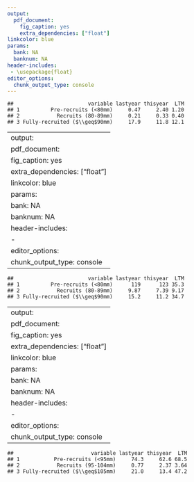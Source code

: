 ```yaml
---
output: 
  pdf_document:
    fig_caption: yes
    extra_dependencies: ["float"]
linkcolor: blue
params:
  bank: NA
  banknum: NA
header-includes:
 - \usepackage{float}
editor_options: 
  chunk_output_type: console
---
```







\includegraphics[width=1\linewidth,height=0.5578\textheight]{Y:/Offshore/Assessment/2022/Presentations/Survey_summary/test_figures/Mid/survey_strata} 



```
##                        variable lastyear thisyear  LTM
## 1          Pre-recruits (<80mm)     0.47     2.40 1.20
## 2            Recruits (80-89mm)     0.21     0.33 0.40
## 3 Fully-recruited ($\\geq$90mm)     17.9     11.8 12.1
```


<!-- ```{r, echo=F} -->
<!-- table <- highlights[highlights$bank==params$bank & highlights$variable %in% c("IPR", "IR", "I"), c("variable", "lastyear", "thisyear", "LTM")] -->
<!-- table$variable <- c(paste0("Pre-recruits (<", sizes$RS[sizes$bank==params$bank]$size, "mm)"), -->
<!--                     paste0("Recruits (", sizes$RS[sizes$bank==params$bank]$size, "-", (sizes$CS[sizes$bank==params$bank]$size-1), "mm)"), -->
<!--                     paste0("Fully-recruited ($\\geq$", sizes$CS[sizes$bank==params$bank]$size, "mm)")) -->
<!-- names(table) <- c("Size class", paste0(yeartable[yeartable$bank==params$bank, "lastyear"], " survey"), paste0(yeartable[yeartable$bank==params$bank, "currentyear"], " survey"), "Long term median") -->
<!-- rownames(table) <- NULL -->

<!-- kableExtra::kbl(table, booktabs = TRUE, escape =F, format='latex',  -->
<!--   caption = "Kilograms (kg) of scallop per standardized tow by size class, for the current survey, previous survey, and long term median.") %>% -->
<!--   kableExtra::kable_styling(full_width = F) %>%  -->
<!--   kableExtra::kable_styling(full_width = F) %>% -->
<!--   kableExtra::kable_styling(latex_options = "HOLD_position") -->

<!-- ``` -->



<!-- ```{r, echo=FALSE, message=F, out.height="90%", out.width="90%", fig.align="center", fig.cap=paste0("Abundance time series for ", bankname, " in ", year, ", represented by number of scallop per standardized tow (y-axis). Pre-recruits are shown in the top panel, recruit-sized scallop in the middle panel, and fully-recruited scallop are in the bottom panel. ", ltm_ts)} -->
<!-- knitr::include_graphics(paste0("Y:/Offshore/Assessment/", year, "/Presentations/Survey_summary/test_figures/", params$bank, "/abundance_ts.png")) -->
<!-- ``` -->


<!-- ```{r, echo=FALSE, message=F, out.height="90%", out.width="90%", fig.align="center", fig.cap=paste0("Biomass time series for ", bankname, " in ", year, ", represented by kilograms (kg) of scallop per standardized tow (y-axis). Pre-recruits are shown in the top panel, recruit-sized scallop in the middle panel, and fully-recruited scallop are in the bottom panel. ", ltm_ts)} -->
<!-- knitr::include_graphics(paste0("Y:/Offshore/Assessment/", year, "/Presentations/Survey_summary/test_figures/", params$bank, "/biomass_ts.png")) -->
<!-- ``` -->


<!-- ```{r, echo=FALSE, message=F, out.height="85%", out.width="85%", fig.align="center", fig.cap=paste0("Shell height frequencies of scallop on ", bankname, " in ", year, ". Vertical lines are the recruit size limits.")} -->
<!-- knitr::include_graphics(paste0("Y:/Offshore/Assessment/", year, "/Presentations/Survey_summary/test_figures/", params$bank, "/SHF.png")) -->
<!-- ``` -->


<!-- ```{r, echo=FALSE, message=F, out.height="70%", out.width="70%", fig.align="center", fig.cap=paste0("Meat weights and shell heights for sampled tows on ", bankname, " in ", year, " (top). Red points represent individual scallops, red lines represent the trend for each sampled tow, and the blue line is the overall trend for the current survey. Condition factor (bottom) is measured as grams of meat per decimeter cubed, which can be thought of as the meat weight of a scallop with a shell height of 100mm.")} -->
<!-- knitr::include_graphics(paste0("Y:/Offshore/Assessment/", year, "/Presentations/Survey_summary/test_figures/", params$bank, "/MWSH_and_CF_ts.png")) -->
<!-- ``` -->



<!-- ```{r, echo=F} -->
<!-- spatial.stats.abund <- spatial.sum.stats$abund[spatial.sum.stats$abund$bank==params$bank, c("Min.", "Median", "Mean", "Max.")] -->
<!-- rownames(spatial.stats.abund) <- NULL  -->
<!-- names(spatial.stats.abund) <- c("Minimum", "Median", "Mean", "Maximum") -->
<!-- spatial.stats.abund$`Size class` <- c("Pre-recruits", "Recruits", "Fully-recruited") -->
<!-- spatial.stats.abund <- spatial.stats.abund[,c(5,1:4)] -->

<!-- spatial.stats.detail <- spatial.sum.stats$cf[spatial.sum.stats$cf$bank==params$bank, c("Min.", "Median", "Mean", "Max.")] -->
<!-- rownames(spatial.stats.detail) <- NULL  -->
<!-- names(spatial.stats.detail) <- c("Minimum", "Median", "Mean", "Maximum") -->
<!-- spatial.stats.detail$` ` <- c("Condition factor") -->
<!-- spatial.stats.detail <- spatial.stats.detail[,c(5,1:4)] -->

<!-- mc <- spatial.sum.stats$mc[spatial.sum.stats$mc$bank==params$bank, c("Min.", "Median", "Mean", "Max.")] -->
<!-- rownames(mc) <- NULL -->
<!-- names(mc) <- c("Minimum", "Median", "Mean", "Maximum") -->
<!-- mc$` ` <- c("Meat count") -->
<!-- mc <- mc[,c(5,1:4)] -->
<!-- spatial.stats.detail <- rbind(spatial.stats.detail, mc) -->


<!-- ``` -->



<!-- ```{r, echo=F} -->
<!-- table <- spatial.stats.abund -->
<!-- table$`Size class` <- c(paste0("Pre-recruits (<", sizes$RS[sizes$bank==params$bank]$size, "mm)"), -->
<!--                     paste0("Recruits (", sizes$RS[sizes$bank==params$bank]$size, "-", (sizes$CS[sizes$bank==params$bank]$size-1), "mm)"), -->
<!--                     paste0("Fully-recruited ($\\geq$", sizes$CS[sizes$bank==params$bank]$size, "mm)")) -->

<!-- kableExtra::kbl(table, booktabs = TRUE, escape =F, format='latex',  -->
<!--   caption = "Summary statistics for tow abundance by size class, for the current survey.") %>% -->
<!--   kableExtra::kable_styling(full_width = F) %>%  -->
<!--   kableExtra::kable_styling(full_width = F) %>% -->
<!--   kableExtra::kable_styling(latex_options = "HOLD_position") -->

<!-- ``` -->


<!-- ```{r, echo=FALSE, message=F, out.height="100%", out.width="100%", fig.align="center", fig.cap=paste0("Spatial distribution of pre-recruit scallop on ", bankname, " in ", year, ". Each point is a survey station, and the colour shows the distribution of modelled abundance.")} -->
<!-- knitr::include_graphics(paste0("Y:/Offshore/Assessment/", year, "/Presentations/Survey_summary/test_figures/", params$bank, "/PR-spatial.png")) -->
<!-- ``` -->


<!-- ```{r, echo=FALSE, message=F, out.height="100%", out.width="100%", fig.align="center", fig.cap=paste0("Spatial distribution of recruit scallop on ", bankname, " in ", year, ". Each point is a survey station, and the colour shows the distribution of modelled abundance.")} -->
<!-- knitr::include_graphics(paste0("Y:/Offshore/Assessment/", year, "/Presentations/Survey_summary/test_figures/", params$bank, "/Rec-spatial.png")) -->
<!-- ``` -->


<!-- ```{r, echo=FALSE, message=F, out.height="100%", out.width="100%", fig.align="center", fig.cap=paste0("Spatial distribution of fully-recruited scallop on ", bankname, " in ", year, ". Each point is a survey station, and the colour shows the distribution of modelled abundance.")} -->
<!-- knitr::include_graphics(paste0("Y:/Offshore/Assessment/", year, "/Presentations/Survey_summary/test_figures/", params$bank, "/FR-spatial.png")) -->
<!-- ``` -->


<!-- ```{r, echo=F} -->
<!-- table <- spatial.stats.detail -->

<!-- knitr::kable(table, format = "latex", row.names=F, booktabs=T, caption="Summary statistics for condition factor and meat count for the current survey.") %>% -->
<!--   kableExtra::kable_styling(latex_options = "HOLD_position") -->

<!-- ``` -->


<!-- ```{r, echo=FALSE, message=F, out.height="100%", out.width="100%", fig.align="center", fig.cap=paste0("Spatial distribution of scallop condition on ", bankname, " in ", year, ".")} -->
<!-- knitr::include_graphics(paste0("Y:/Offshore/Assessment/", year, "/Presentations/Survey_summary/test_figures/", params$bank, "/CF-spatial.png")) -->
<!-- ``` -->



<!-- ```{r, echo=FALSE, message=F, out.height="100%", out.width="100%", fig.align="center", fig.cap=paste0("Spatial distribution of meat count on ", bankname, " in ", year, ".")} -->
<!-- knitr::include_graphics(paste0("Y:/Offshore/Assessment/", year, "/Presentations/Survey_summary/test_figures/", params$bank, "/MC-spatial.png")) -->
<!-- ``` -->


<!-- ```{r, echo=FALSE, message=F} -->
<!-- table <- highlights[highlights$bank==params$bank & highlights$variable %in% c("PRpercentclap", "Rpercentclap", "Cpercentclap"), c("variable", "lastyear", "thisyear", "LTM")] -->
<!-- table$variable <- c(paste0("Pre-recruits (<", sizes$RS[sizes$bank==params$bank]$size, "mm)"), -->
<!--                     paste0("Recruits (", sizes$RS[sizes$bank==params$bank]$size, "-", (sizes$CS[sizes$bank==params$bank]$size-1), "mm)"), -->
<!--                     paste0("Fully-recruited ($\\geq$", sizes$CS[sizes$bank==params$bank]$size, "mm)")) -->
<!-- names(table) <- c("Size class", paste0(yeartable[yeartable$bank==params$bank, "lastyear"], " survey"), paste0(yeartable[yeartable$bank==params$bank, "currentyear"], " survey"), "Long term median") -->
<!-- rownames(table) <- NULL -->

<!-- kableExtra::kbl(table, booktabs = TRUE, escape =F, format='latex',  -->
<!--   caption = "Percentage of clappers per standardized tow by size class, for the current survey, previous survey, and long term median.") %>% -->
<!--   kableExtra::kable_styling(full_width = F) %>%  -->
<!--   kableExtra::kable_styling(full_width = F) %>% -->
<!--   kableExtra::kable_styling(latex_options = "HOLD_position") -->
<!-- ``` -->


<!-- ```{r, echo=FALSE, message=F, out.height="90%", out.width="90%", fig.align="center", fig.cap=paste0("Clapper time series for ", bankname, " in ", year, ", represented by percentage of clappers per tow (y-axis). Pre-recruits are shown in the top panel, recruit-sized scallop in the middle panel, and fully-recruited scallop are in the bottom panel. ", ltm_ts)} -->
<!-- knitr::include_graphics(paste0("Y:/Offshore/Assessment/", year, "/Presentations/Survey_summary/test_figures/", params$bank, "/Clapper_per_ts.png")) -->
<!-- ``` -->


<!-- ```{r, echo=FALSE, message=F, out.height="75%", out.width="75%", fig.align="center", fig.cap = paste0("The relationship between biomass and meat count for ", bankname, " in ", year, ". Shell height (5 mm bins) is on the x-axis. Meat count is on the y-axis in the top panel. The solid red line is the estimated meat count for each shell height bin. Biomass (kilograms per standardized tow, kg/tow) is on the y-axis in the bottom panel. The dashed red lines delineate the size range at which you would have a meat count of ", sizes$mc[sizes$bank==params$bank]$size, " or below. The blue vertical lines represent the recruit size range.")} -->
<!-- knitr::include_graphics(paste0("Y:/Offshore/Assessment/", year, "/Presentations/Survey_summary/test_figures/", params$bank, "/breakdown-",year, ".png")) -->
<!-- ``` -->



<!--chapter:end:02-results_Mid.knit.md-->

---
output: 
  pdf_document:
    fig_caption: yes
    extra_dependencies: ["float"]
linkcolor: blue
params:
  bank: NA
  banknum: NA
header-includes:
 - \usepackage{float}
editor_options: 
  chunk_output_type: console
---






\includegraphics[width=1\linewidth,height=0.5578\textheight]{Y:/Offshore/Assessment/2022/Presentations/Survey_summary/test_figures/Sab/survey_strata} 



```
##                        variable lastyear thisyear  LTM
## 1          Pre-recruits (<80mm)      119      123 35.3
## 2            Recruits (80-89mm)     9.87     7.39 9.17
## 3 Fully-recruited ($\\geq$90mm)     15.2     11.2 34.7
```


<!-- ```{r, echo=F} -->
<!-- table <- highlights[highlights$bank==params$bank & highlights$variable %in% c("IPR", "IR", "I"), c("variable", "lastyear", "thisyear", "LTM")] -->
<!-- table$variable <- c(paste0("Pre-recruits (<", sizes$RS[sizes$bank==params$bank]$size, "mm)"), -->
<!--                     paste0("Recruits (", sizes$RS[sizes$bank==params$bank]$size, "-", (sizes$CS[sizes$bank==params$bank]$size-1), "mm)"), -->
<!--                     paste0("Fully-recruited ($\\geq$", sizes$CS[sizes$bank==params$bank]$size, "mm)")) -->
<!-- names(table) <- c("Size class", paste0(yeartable[yeartable$bank==params$bank, "lastyear"], " survey"), paste0(yeartable[yeartable$bank==params$bank, "currentyear"], " survey"), "Long term median") -->
<!-- rownames(table) <- NULL -->

<!-- kableExtra::kbl(table, booktabs = TRUE, escape =F, format='latex',  -->
<!--   caption = "Kilograms (kg) of scallop per standardized tow by size class, for the current survey, previous survey, and long term median.") %>% -->
<!--   kableExtra::kable_styling(full_width = F) %>%  -->
<!--   kableExtra::kable_styling(full_width = F) %>% -->
<!--   kableExtra::kable_styling(latex_options = "HOLD_position") -->

<!-- ``` -->



<!-- ```{r, echo=FALSE, message=F, out.height="90%", out.width="90%", fig.align="center", fig.cap=paste0("Abundance time series for ", bankname, " in ", year, ", represented by number of scallop per standardized tow (y-axis). Pre-recruits are shown in the top panel, recruit-sized scallop in the middle panel, and fully-recruited scallop are in the bottom panel. ", ltm_ts)} -->
<!-- knitr::include_graphics(paste0("Y:/Offshore/Assessment/", year, "/Presentations/Survey_summary/test_figures/", params$bank, "/abundance_ts.png")) -->
<!-- ``` -->


<!-- ```{r, echo=FALSE, message=F, out.height="90%", out.width="90%", fig.align="center", fig.cap=paste0("Biomass time series for ", bankname, " in ", year, ", represented by kilograms (kg) of scallop per standardized tow (y-axis). Pre-recruits are shown in the top panel, recruit-sized scallop in the middle panel, and fully-recruited scallop are in the bottom panel. ", ltm_ts)} -->
<!-- knitr::include_graphics(paste0("Y:/Offshore/Assessment/", year, "/Presentations/Survey_summary/test_figures/", params$bank, "/biomass_ts.png")) -->
<!-- ``` -->


<!-- ```{r, echo=FALSE, message=F, out.height="85%", out.width="85%", fig.align="center", fig.cap=paste0("Shell height frequencies of scallop on ", bankname, " in ", year, ". Vertical lines are the recruit size limits.")} -->
<!-- knitr::include_graphics(paste0("Y:/Offshore/Assessment/", year, "/Presentations/Survey_summary/test_figures/", params$bank, "/SHF.png")) -->
<!-- ``` -->


<!-- ```{r, echo=FALSE, message=F, out.height="70%", out.width="70%", fig.align="center", fig.cap=paste0("Meat weights and shell heights for sampled tows on ", bankname, " in ", year, " (top). Red points represent individual scallops, red lines represent the trend for each sampled tow, and the blue line is the overall trend for the current survey. Condition factor (bottom) is measured as grams of meat per decimeter cubed, which can be thought of as the meat weight of a scallop with a shell height of 100mm.")} -->
<!-- knitr::include_graphics(paste0("Y:/Offshore/Assessment/", year, "/Presentations/Survey_summary/test_figures/", params$bank, "/MWSH_and_CF_ts.png")) -->
<!-- ``` -->



<!-- ```{r, echo=F} -->
<!-- spatial.stats.abund <- spatial.sum.stats$abund[spatial.sum.stats$abund$bank==params$bank, c("Min.", "Median", "Mean", "Max.")] -->
<!-- rownames(spatial.stats.abund) <- NULL  -->
<!-- names(spatial.stats.abund) <- c("Minimum", "Median", "Mean", "Maximum") -->
<!-- spatial.stats.abund$`Size class` <- c("Pre-recruits", "Recruits", "Fully-recruited") -->
<!-- spatial.stats.abund <- spatial.stats.abund[,c(5,1:4)] -->

<!-- spatial.stats.detail <- spatial.sum.stats$cf[spatial.sum.stats$cf$bank==params$bank, c("Min.", "Median", "Mean", "Max.")] -->
<!-- rownames(spatial.stats.detail) <- NULL  -->
<!-- names(spatial.stats.detail) <- c("Minimum", "Median", "Mean", "Maximum") -->
<!-- spatial.stats.detail$` ` <- c("Condition factor") -->
<!-- spatial.stats.detail <- spatial.stats.detail[,c(5,1:4)] -->

<!-- mc <- spatial.sum.stats$mc[spatial.sum.stats$mc$bank==params$bank, c("Min.", "Median", "Mean", "Max.")] -->
<!-- rownames(mc) <- NULL -->
<!-- names(mc) <- c("Minimum", "Median", "Mean", "Maximum") -->
<!-- mc$` ` <- c("Meat count") -->
<!-- mc <- mc[,c(5,1:4)] -->
<!-- spatial.stats.detail <- rbind(spatial.stats.detail, mc) -->


<!-- ``` -->



<!-- ```{r, echo=F} -->
<!-- table <- spatial.stats.abund -->
<!-- table$`Size class` <- c(paste0("Pre-recruits (<", sizes$RS[sizes$bank==params$bank]$size, "mm)"), -->
<!--                     paste0("Recruits (", sizes$RS[sizes$bank==params$bank]$size, "-", (sizes$CS[sizes$bank==params$bank]$size-1), "mm)"), -->
<!--                     paste0("Fully-recruited ($\\geq$", sizes$CS[sizes$bank==params$bank]$size, "mm)")) -->

<!-- kableExtra::kbl(table, booktabs = TRUE, escape =F, format='latex',  -->
<!--   caption = "Summary statistics for tow abundance by size class, for the current survey.") %>% -->
<!--   kableExtra::kable_styling(full_width = F) %>%  -->
<!--   kableExtra::kable_styling(full_width = F) %>% -->
<!--   kableExtra::kable_styling(latex_options = "HOLD_position") -->

<!-- ``` -->


<!-- ```{r, echo=FALSE, message=F, out.height="100%", out.width="100%", fig.align="center", fig.cap=paste0("Spatial distribution of pre-recruit scallop on ", bankname, " in ", year, ". Each point is a survey station, and the colour shows the distribution of modelled abundance.")} -->
<!-- knitr::include_graphics(paste0("Y:/Offshore/Assessment/", year, "/Presentations/Survey_summary/test_figures/", params$bank, "/PR-spatial.png")) -->
<!-- ``` -->


<!-- ```{r, echo=FALSE, message=F, out.height="100%", out.width="100%", fig.align="center", fig.cap=paste0("Spatial distribution of recruit scallop on ", bankname, " in ", year, ". Each point is a survey station, and the colour shows the distribution of modelled abundance.")} -->
<!-- knitr::include_graphics(paste0("Y:/Offshore/Assessment/", year, "/Presentations/Survey_summary/test_figures/", params$bank, "/Rec-spatial.png")) -->
<!-- ``` -->


<!-- ```{r, echo=FALSE, message=F, out.height="100%", out.width="100%", fig.align="center", fig.cap=paste0("Spatial distribution of fully-recruited scallop on ", bankname, " in ", year, ". Each point is a survey station, and the colour shows the distribution of modelled abundance.")} -->
<!-- knitr::include_graphics(paste0("Y:/Offshore/Assessment/", year, "/Presentations/Survey_summary/test_figures/", params$bank, "/FR-spatial.png")) -->
<!-- ``` -->


<!-- ```{r, echo=F} -->
<!-- table <- spatial.stats.detail -->

<!-- knitr::kable(table, format = "latex", row.names=F, booktabs=T, caption="Summary statistics for condition factor and meat count for the current survey.") %>% -->
<!--   kableExtra::kable_styling(latex_options = "HOLD_position") -->

<!-- ``` -->


<!-- ```{r, echo=FALSE, message=F, out.height="100%", out.width="100%", fig.align="center", fig.cap=paste0("Spatial distribution of scallop condition on ", bankname, " in ", year, ".")} -->
<!-- knitr::include_graphics(paste0("Y:/Offshore/Assessment/", year, "/Presentations/Survey_summary/test_figures/", params$bank, "/CF-spatial.png")) -->
<!-- ``` -->



<!-- ```{r, echo=FALSE, message=F, out.height="100%", out.width="100%", fig.align="center", fig.cap=paste0("Spatial distribution of meat count on ", bankname, " in ", year, ".")} -->
<!-- knitr::include_graphics(paste0("Y:/Offshore/Assessment/", year, "/Presentations/Survey_summary/test_figures/", params$bank, "/MC-spatial.png")) -->
<!-- ``` -->


<!-- ```{r, echo=FALSE, message=F} -->
<!-- table <- highlights[highlights$bank==params$bank & highlights$variable %in% c("PRpercentclap", "Rpercentclap", "Cpercentclap"), c("variable", "lastyear", "thisyear", "LTM")] -->
<!-- table$variable <- c(paste0("Pre-recruits (<", sizes$RS[sizes$bank==params$bank]$size, "mm)"), -->
<!--                     paste0("Recruits (", sizes$RS[sizes$bank==params$bank]$size, "-", (sizes$CS[sizes$bank==params$bank]$size-1), "mm)"), -->
<!--                     paste0("Fully-recruited ($\\geq$", sizes$CS[sizes$bank==params$bank]$size, "mm)")) -->
<!-- names(table) <- c("Size class", paste0(yeartable[yeartable$bank==params$bank, "lastyear"], " survey"), paste0(yeartable[yeartable$bank==params$bank, "currentyear"], " survey"), "Long term median") -->
<!-- rownames(table) <- NULL -->

<!-- kableExtra::kbl(table, booktabs = TRUE, escape =F, format='latex',  -->
<!--   caption = "Percentage of clappers per standardized tow by size class, for the current survey, previous survey, and long term median.") %>% -->
<!--   kableExtra::kable_styling(full_width = F) %>%  -->
<!--   kableExtra::kable_styling(full_width = F) %>% -->
<!--   kableExtra::kable_styling(latex_options = "HOLD_position") -->
<!-- ``` -->


<!-- ```{r, echo=FALSE, message=F, out.height="90%", out.width="90%", fig.align="center", fig.cap=paste0("Clapper time series for ", bankname, " in ", year, ", represented by percentage of clappers per tow (y-axis). Pre-recruits are shown in the top panel, recruit-sized scallop in the middle panel, and fully-recruited scallop are in the bottom panel. ", ltm_ts)} -->
<!-- knitr::include_graphics(paste0("Y:/Offshore/Assessment/", year, "/Presentations/Survey_summary/test_figures/", params$bank, "/Clapper_per_ts.png")) -->
<!-- ``` -->


<!-- ```{r, echo=FALSE, message=F, out.height="75%", out.width="75%", fig.align="center", fig.cap = paste0("The relationship between biomass and meat count for ", bankname, " in ", year, ". Shell height (5 mm bins) is on the x-axis. Meat count is on the y-axis in the top panel. The solid red line is the estimated meat count for each shell height bin. Biomass (kilograms per standardized tow, kg/tow) is on the y-axis in the bottom panel. The dashed red lines delineate the size range at which you would have a meat count of ", sizes$mc[sizes$bank==params$bank]$size, " or below. The blue vertical lines represent the recruit size range.")} -->
<!-- knitr::include_graphics(paste0("Y:/Offshore/Assessment/", year, "/Presentations/Survey_summary/test_figures/", params$bank, "/breakdown-",year, ".png")) -->
<!-- ``` -->



<!--chapter:end:02-results_Sab.knit.md-->

---
output: 
  pdf_document:
    fig_caption: yes
    extra_dependencies: ["float"]
linkcolor: blue
params:
  bank: NA
  banknum: NA
header-includes:
 - \usepackage{float}
editor_options: 
  chunk_output_type: console
---






\includegraphics[width=1\linewidth,height=0.5578\textheight]{Y:/Offshore/Assessment/2022/Presentations/Survey_summary/test_figures/Ger/survey_strata} 



```
##                         variable lastyear thisyear  LTM
## 1           Pre-recruits (<95mm)     74.3     62.6 68.5
## 2            Recruits (95-104mm)     0.77     2.37 3.64
## 3 Fully-recruited ($\\geq$105mm)     21.0     13.4 47.2
```


<!-- ```{r, echo=F} -->
<!-- table <- highlights[highlights$bank==params$bank & highlights$variable %in% c("IPR", "IR", "I"), c("variable", "lastyear", "thisyear", "LTM")] -->
<!-- table$variable <- c(paste0("Pre-recruits (<", sizes$RS[sizes$bank==params$bank]$size, "mm)"), -->
<!--                     paste0("Recruits (", sizes$RS[sizes$bank==params$bank]$size, "-", (sizes$CS[sizes$bank==params$bank]$size-1), "mm)"), -->
<!--                     paste0("Fully-recruited ($\\geq$", sizes$CS[sizes$bank==params$bank]$size, "mm)")) -->
<!-- names(table) <- c("Size class", paste0(yeartable[yeartable$bank==params$bank, "lastyear"], " survey"), paste0(yeartable[yeartable$bank==params$bank, "currentyear"], " survey"), "Long term median") -->
<!-- rownames(table) <- NULL -->

<!-- kableExtra::kbl(table, booktabs = TRUE, escape =F, format='latex',  -->
<!--   caption = "Kilograms (kg) of scallop per standardized tow by size class, for the current survey, previous survey, and long term median.") %>% -->
<!--   kableExtra::kable_styling(full_width = F) %>%  -->
<!--   kableExtra::kable_styling(full_width = F) %>% -->
<!--   kableExtra::kable_styling(latex_options = "HOLD_position") -->

<!-- ``` -->



<!-- ```{r, echo=FALSE, message=F, out.height="90%", out.width="90%", fig.align="center", fig.cap=paste0("Abundance time series for ", bankname, " in ", year, ", represented by number of scallop per standardized tow (y-axis). Pre-recruits are shown in the top panel, recruit-sized scallop in the middle panel, and fully-recruited scallop are in the bottom panel. ", ltm_ts)} -->
<!-- knitr::include_graphics(paste0("Y:/Offshore/Assessment/", year, "/Presentations/Survey_summary/test_figures/", params$bank, "/abundance_ts.png")) -->
<!-- ``` -->


<!-- ```{r, echo=FALSE, message=F, out.height="90%", out.width="90%", fig.align="center", fig.cap=paste0("Biomass time series for ", bankname, " in ", year, ", represented by kilograms (kg) of scallop per standardized tow (y-axis). Pre-recruits are shown in the top panel, recruit-sized scallop in the middle panel, and fully-recruited scallop are in the bottom panel. ", ltm_ts)} -->
<!-- knitr::include_graphics(paste0("Y:/Offshore/Assessment/", year, "/Presentations/Survey_summary/test_figures/", params$bank, "/biomass_ts.png")) -->
<!-- ``` -->


<!-- ```{r, echo=FALSE, message=F, out.height="85%", out.width="85%", fig.align="center", fig.cap=paste0("Shell height frequencies of scallop on ", bankname, " in ", year, ". Vertical lines are the recruit size limits.")} -->
<!-- knitr::include_graphics(paste0("Y:/Offshore/Assessment/", year, "/Presentations/Survey_summary/test_figures/", params$bank, "/SHF.png")) -->
<!-- ``` -->


<!-- ```{r, echo=FALSE, message=F, out.height="70%", out.width="70%", fig.align="center", fig.cap=paste0("Meat weights and shell heights for sampled tows on ", bankname, " in ", year, " (top). Red points represent individual scallops, red lines represent the trend for each sampled tow, and the blue line is the overall trend for the current survey. Condition factor (bottom) is measured as grams of meat per decimeter cubed, which can be thought of as the meat weight of a scallop with a shell height of 100mm.")} -->
<!-- knitr::include_graphics(paste0("Y:/Offshore/Assessment/", year, "/Presentations/Survey_summary/test_figures/", params$bank, "/MWSH_and_CF_ts.png")) -->
<!-- ``` -->



<!-- ```{r, echo=F} -->
<!-- spatial.stats.abund <- spatial.sum.stats$abund[spatial.sum.stats$abund$bank==params$bank, c("Min.", "Median", "Mean", "Max.")] -->
<!-- rownames(spatial.stats.abund) <- NULL  -->
<!-- names(spatial.stats.abund) <- c("Minimum", "Median", "Mean", "Maximum") -->
<!-- spatial.stats.abund$`Size class` <- c("Pre-recruits", "Recruits", "Fully-recruited") -->
<!-- spatial.stats.abund <- spatial.stats.abund[,c(5,1:4)] -->

<!-- spatial.stats.detail <- spatial.sum.stats$cf[spatial.sum.stats$cf$bank==params$bank, c("Min.", "Median", "Mean", "Max.")] -->
<!-- rownames(spatial.stats.detail) <- NULL  -->
<!-- names(spatial.stats.detail) <- c("Minimum", "Median", "Mean", "Maximum") -->
<!-- spatial.stats.detail$` ` <- c("Condition factor") -->
<!-- spatial.stats.detail <- spatial.stats.detail[,c(5,1:4)] -->

<!-- mc <- spatial.sum.stats$mc[spatial.sum.stats$mc$bank==params$bank, c("Min.", "Median", "Mean", "Max.")] -->
<!-- rownames(mc) <- NULL -->
<!-- names(mc) <- c("Minimum", "Median", "Mean", "Maximum") -->
<!-- mc$` ` <- c("Meat count") -->
<!-- mc <- mc[,c(5,1:4)] -->
<!-- spatial.stats.detail <- rbind(spatial.stats.detail, mc) -->


<!-- ``` -->



<!-- ```{r, echo=F} -->
<!-- table <- spatial.stats.abund -->
<!-- table$`Size class` <- c(paste0("Pre-recruits (<", sizes$RS[sizes$bank==params$bank]$size, "mm)"), -->
<!--                     paste0("Recruits (", sizes$RS[sizes$bank==params$bank]$size, "-", (sizes$CS[sizes$bank==params$bank]$size-1), "mm)"), -->
<!--                     paste0("Fully-recruited ($\\geq$", sizes$CS[sizes$bank==params$bank]$size, "mm)")) -->

<!-- kableExtra::kbl(table, booktabs = TRUE, escape =F, format='latex',  -->
<!--   caption = "Summary statistics for tow abundance by size class, for the current survey.") %>% -->
<!--   kableExtra::kable_styling(full_width = F) %>%  -->
<!--   kableExtra::kable_styling(full_width = F) %>% -->
<!--   kableExtra::kable_styling(latex_options = "HOLD_position") -->

<!-- ``` -->


<!-- ```{r, echo=FALSE, message=F, out.height="100%", out.width="100%", fig.align="center", fig.cap=paste0("Spatial distribution of pre-recruit scallop on ", bankname, " in ", year, ". Each point is a survey station, and the colour shows the distribution of modelled abundance.")} -->
<!-- knitr::include_graphics(paste0("Y:/Offshore/Assessment/", year, "/Presentations/Survey_summary/test_figures/", params$bank, "/PR-spatial.png")) -->
<!-- ``` -->


<!-- ```{r, echo=FALSE, message=F, out.height="100%", out.width="100%", fig.align="center", fig.cap=paste0("Spatial distribution of recruit scallop on ", bankname, " in ", year, ". Each point is a survey station, and the colour shows the distribution of modelled abundance.")} -->
<!-- knitr::include_graphics(paste0("Y:/Offshore/Assessment/", year, "/Presentations/Survey_summary/test_figures/", params$bank, "/Rec-spatial.png")) -->
<!-- ``` -->


<!-- ```{r, echo=FALSE, message=F, out.height="100%", out.width="100%", fig.align="center", fig.cap=paste0("Spatial distribution of fully-recruited scallop on ", bankname, " in ", year, ". Each point is a survey station, and the colour shows the distribution of modelled abundance.")} -->
<!-- knitr::include_graphics(paste0("Y:/Offshore/Assessment/", year, "/Presentations/Survey_summary/test_figures/", params$bank, "/FR-spatial.png")) -->
<!-- ``` -->


<!-- ```{r, echo=F} -->
<!-- table <- spatial.stats.detail -->

<!-- knitr::kable(table, format = "latex", row.names=F, booktabs=T, caption="Summary statistics for condition factor and meat count for the current survey.") %>% -->
<!--   kableExtra::kable_styling(latex_options = "HOLD_position") -->

<!-- ``` -->


<!-- ```{r, echo=FALSE, message=F, out.height="100%", out.width="100%", fig.align="center", fig.cap=paste0("Spatial distribution of scallop condition on ", bankname, " in ", year, ".")} -->
<!-- knitr::include_graphics(paste0("Y:/Offshore/Assessment/", year, "/Presentations/Survey_summary/test_figures/", params$bank, "/CF-spatial.png")) -->
<!-- ``` -->



<!-- ```{r, echo=FALSE, message=F, out.height="100%", out.width="100%", fig.align="center", fig.cap=paste0("Spatial distribution of meat count on ", bankname, " in ", year, ".")} -->
<!-- knitr::include_graphics(paste0("Y:/Offshore/Assessment/", year, "/Presentations/Survey_summary/test_figures/", params$bank, "/MC-spatial.png")) -->
<!-- ``` -->


<!-- ```{r, echo=FALSE, message=F} -->
<!-- table <- highlights[highlights$bank==params$bank & highlights$variable %in% c("PRpercentclap", "Rpercentclap", "Cpercentclap"), c("variable", "lastyear", "thisyear", "LTM")] -->
<!-- table$variable <- c(paste0("Pre-recruits (<", sizes$RS[sizes$bank==params$bank]$size, "mm)"), -->
<!--                     paste0("Recruits (", sizes$RS[sizes$bank==params$bank]$size, "-", (sizes$CS[sizes$bank==params$bank]$size-1), "mm)"), -->
<!--                     paste0("Fully-recruited ($\\geq$", sizes$CS[sizes$bank==params$bank]$size, "mm)")) -->
<!-- names(table) <- c("Size class", paste0(yeartable[yeartable$bank==params$bank, "lastyear"], " survey"), paste0(yeartable[yeartable$bank==params$bank, "currentyear"], " survey"), "Long term median") -->
<!-- rownames(table) <- NULL -->

<!-- kableExtra::kbl(table, booktabs = TRUE, escape =F, format='latex',  -->
<!--   caption = "Percentage of clappers per standardized tow by size class, for the current survey, previous survey, and long term median.") %>% -->
<!--   kableExtra::kable_styling(full_width = F) %>%  -->
<!--   kableExtra::kable_styling(full_width = F) %>% -->
<!--   kableExtra::kable_styling(latex_options = "HOLD_position") -->
<!-- ``` -->


<!-- ```{r, echo=FALSE, message=F, out.height="90%", out.width="90%", fig.align="center", fig.cap=paste0("Clapper time series for ", bankname, " in ", year, ", represented by percentage of clappers per tow (y-axis). Pre-recruits are shown in the top panel, recruit-sized scallop in the middle panel, and fully-recruited scallop are in the bottom panel. ", ltm_ts)} -->
<!-- knitr::include_graphics(paste0("Y:/Offshore/Assessment/", year, "/Presentations/Survey_summary/test_figures/", params$bank, "/Clapper_per_ts.png")) -->
<!-- ``` -->


<!-- ```{r, echo=FALSE, message=F, out.height="75%", out.width="75%", fig.align="center", fig.cap = paste0("The relationship between biomass and meat count for ", bankname, " in ", year, ". Shell height (5 mm bins) is on the x-axis. Meat count is on the y-axis in the top panel. The solid red line is the estimated meat count for each shell height bin. Biomass (kilograms per standardized tow, kg/tow) is on the y-axis in the bottom panel. The dashed red lines delineate the size range at which you would have a meat count of ", sizes$mc[sizes$bank==params$bank]$size, " or below. The blue vertical lines represent the recruit size range.")} -->
<!-- knitr::include_graphics(paste0("Y:/Offshore/Assessment/", year, "/Presentations/Survey_summary/test_figures/", params$bank, "/breakdown-",year, ".png")) -->
<!-- ``` -->



<!--chapter:end:02-results_Ger.knit.md-->

